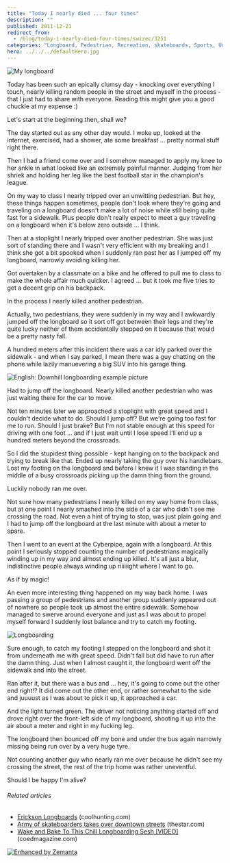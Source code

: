 ```yaml
---
title: "Today I nearly died ... four times"
description: ""
published: 2011-12-21
redirect_from:
  - /blog/today-i-nearly-died-four-times/swizec/3251
categories: "Longboard, Pedestrian, Recreation, skateboards, Sports, Uncategorized"
hero: ../../../defaultHero.jpg
---
```


![My longboard](https://swizec.com/wp-content/uploads/2011/12/313552641a8b11e19896123138142014_73.jpg "My longboard")

Today has been such an epically clumsy day - knocking over everything I touch, nearly killing random people in the street and myself in the process - that I just had to share with everyone. Reading this might give you a good chuckle at my expense :)

Let's start at the beginning then, shall we?

The day started out as any other day would. I woke up, looked at the internet, exercised, had a shower, ate some breakfast ... pretty normal stuff right there.

Then I had a friend come over and I somehow managed to apply my knee to her ankle in what looked like an extremely painful manner. Judging from her shriek and holding her leg like the best football star in the champion's league.

On my way to class I nearly tripped over an unwitting pedestrian. But hey, these things happen sometimes, people don't look where they're going and traveling on a longboard doesn't make a lot of noise while still being quite fast for a sidewalk. Plus people don't really expect to meet a guy traveling on a longboard when it's below zero outside ... I think.

Then at a stoplight I nearly tripped over another pedestrian. She was just sort of standing there and I wasn't very efficient with my breaking and I think she got a bit spooked when I suddenly ran past her as I jumped off my longboard, narrowly avoiding killing her.

Got overtaken by a classmate on a bike and he offered to pull me to class to make the whole affair much quicker. I agreed ... but it took me five tries to get a decent grip on his backpack.

In the process I nearly killed another pedestrian.

Actually, two pedestrians, they were suddenly in my way and I awkwardly jumped off the longboard so it sort off got between their legs and they're quite lucky neither of them accidentally stepped on it because that would be a pretty nasty fall.

A hundred meters after this incident there was a car idly parked over the sidewalk - and when I say parked, I mean there was a guy chatting on the phone while lazily manuevering a big SUV into his garage thing.

![English: Downhill longboarding example picture](https://swizec.com/wp-content/uploads/2011/12/300px-Longboarding4.jpg "English: Downhill longboarding example picture")

Had to jump off the longboard. Nearly killed another pedestrian who was just waiting there for the car to move.

Not ten minutes later we approached a stoplight with great speed and I couldn't decide what to do. Should I jump off? But we're going too fast for me to run. Should I just brake? But I'm not stable enough at this speed for driving with one foot ... and if I just wait until I lose speed I'll end up a hundred meters beyond the crossroads.

So I did the stupidest thing possible - kept hanging on to the backpack and trying to break like that. Ended up nearly taking the guy over his handlebars. Lost my footing on the longboard and before I knew it I was standing in the middle of a busy crossroads picking up the damn thing from the ground.

Luckily nobody ran me over.

Not sure how many pedestrians I nearly killed on my way home from class, but at one point I nearly smashed into the side of a car who didn't see me crossing the road. Not even a hint of trying to stop, was just plain going and I had to jump off the longboard at the last minute with about a meter to spare.

Then I went to an event at the Cyberpipe, again with a longboard. At this point I seriously stopped counting the number of pedestrians magically winding up in my way and almost ending up killed. It's all just a blur, indistinctive people always winding up riiiiiight where I want to go.

As if by magic!

An even more interesting thing happened on my way back home. I was passing a group of pedestrians and another group suddenly appeared out of nowhere so people took up almost the entire sidewalk. Somehow managed to swerve around everyone and just as I was about to propel myself forward I suddenly lost balance and try to catch my footing.

![Longboarding](https://swizec.com/wp-content/uploads/2011/12/5044996221_e7c0225126_m1.jpg "Longboarding")

Sure enough, to catch my footing I stepped on the longboard and shot it from underneath me with great speed. Didn't fall but did have to run after the damn thing. Just when I almost caught it, the longboard went off the sidewalk and into the street.

Ran after it, but there was a bus and ... hey, it's going to come out the other end right!? It did come out the other end, or rather somewhat to the side and juuuust as I was about to pick it up, it approached a car.

And the light turned green. The driver not noticing anything started off and drove right over the front-left side of my longboard, shooting it up into the air about a meter and right in my fucking leg.

The longboard then bounced off my bone and under the bus again narrowly missing being run over by a very huge tyre.

Not counting another guy who nearly ran me over because he didn't see my crossing the street, the rest of the trip home was rather uneventful.

Should I be happy I'm alive?

###### Related articles

- [Erickson Longboards](http://www.coolhunting.com/design/erickson-longbo.php) (coolhunting.com)
- [Army of skateboarders takes over downtown streets](http://www.thestar.com/news/article/1052107--army-of-skateboarders-takes-over-downtown-streets) (thestar.com)
- [Wake and Bake To This Chill Longboarding Sesh \[VIDEO\]](http://coedmagazine.com/2011/12/10/chill-original-longboarding-country-roads-session-video/) (coedmagazine.com)

[![Enhanced by Zemanta](https://img.zemanta.com/zemified_e.png?x-id=90c754a9-3b5e-49e1-9d1e-d0e48e96fcbb)](http://www.zemanta.com/ "Enhanced by Zemanta")
